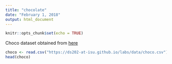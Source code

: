 ```yaml
---
title: "chocolate"
date: "February 1, 2018"
output: html_document
---
```


```r
knitr::opts_chunk$set(echo = TRUE)
```

Choco dataset obtained from [here](https://ds202-at-isu.github.io/labs/data/choco.csv)

```r
choco <- read.csv("https://ds202-at-isu.github.io/labs/data/choco.csv")
head(choco)
```